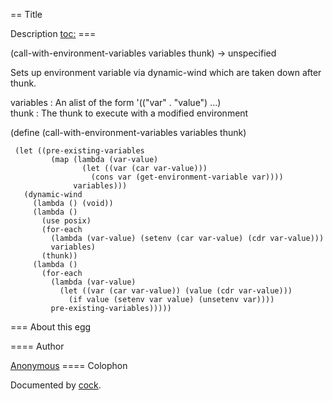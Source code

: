 == Title

Description
[[toc:]]
=== {{call-with-environment-variables}}
<procedure>(call-with-environment-variables variables thunk) → unspecified</procedure>
Sets up environment variable via dynamic-wind which are taken down after thunk.
; variables : An alist of the form '(("var" . "value") ...)
; thunk : The thunk to execute with a modified environment
<enscript highlight="scheme">(define (call-with-environment-variables variables thunk)
  (let ((pre-existing-variables
          (map (lambda (var-value)
                 (let ((var (car var-value)))
                   (cons var (get-environment-variable var))))
               variables)))
    (dynamic-wind
      (lambda () (void))
      (lambda ()
        (use posix)
        (for-each
          (lambda (var-value) (setenv (car var-value) (cdr var-value)))
          variables)
        (thunk))
      (lambda ()
        (for-each
          (lambda (var-value)
            (let ((var (car var-value)) (value (cdr var-value)))
              (if value (setenv var value) (unsetenv var))))
          pre-existing-variables)))))
</enscript>
=== About this egg

==== Author

[[/users/anonymous|Anonymous]]
==== Colophon

Documented by [[/egg/cock|cock]].